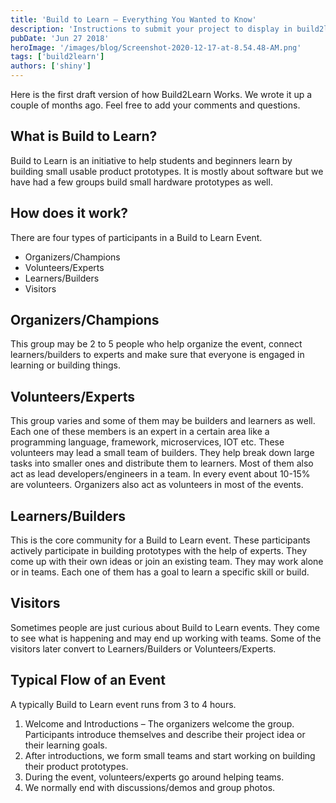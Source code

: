 ```yaml
---
title: 'Build to Learn – Everything You Wanted to Know'
description: 'Instructions to submit your project to display in build2learn project showcase.'
pubDate: 'Jun 27 2018'
heroImage: '/images/blog/Screenshot-2020-12-17-at-8.54.48-AM.png'
tags: ['build2learn']
authors: ['shiny']
---
```


Here is the first draft version of how Build2Learn Works. We wrote it up a couple of months ago. Feel free to add your comments and questions.

## What is Build to Learn?
Build to Learn is an initiative to help students and beginners learn by building small usable product prototypes. It is mostly about software but we have had a few groups build small hardware prototypes as well. 

## How does it work?
There are four types of participants in a Build to Learn Event.

- Organizers/Champions
- Volunteers/Experts
- Learners/Builders
- Visitors

## Organizers/Champions
This group may be 2 to 5 people who help organize the event, connect learners/builders to experts and make sure that everyone is engaged in learning or building things.

## Volunteers/Experts
This group varies and some of them may be builders and learners as well. Each one of these members is an expert in a certain area like a programming language, framework, microservices, IOT etc. These volunteers may lead a small team of builders. They help break down large tasks into smaller ones and distribute them to learners. Most of them also act as lead developers/engineers in a team. In every event about 10-15% are volunteers. Organizers also act as volunteers in most of the events. 

## Learners/Builders
This is the core community for a Build to Learn event. These participants actively participate in building prototypes with the help of experts. They come up with their own ideas or join an existing team. They may work alone or in teams. Each one of them has a goal to learn a specific skill or build.

## Visitors
Sometimes people are just curious about Build to Learn events. They come to see what is happening and may end up working with teams. Some of the visitors later convert to Learners/Builders or Volunteers/Experts. 

## Typical Flow of an Event
A typically Build to Learn event runs from 3 to 4 hours.

1. Welcome and Introductions – The organizers welcome the group. Participants introduce themselves and describe their project idea or their learning goals. 
2. After introductions, we form small teams and start working on building their product prototypes.
3. During the event, volunteers/experts go around helping teams.
4. We normally end with discussions/demos and group photos.
